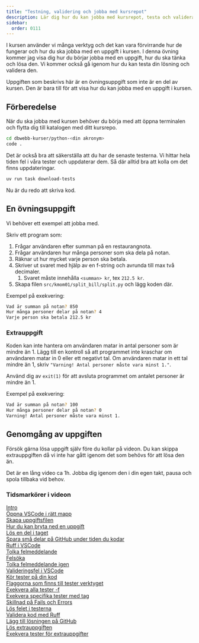```yaml
---
title: "Testning, validering och jobba med kursrepot"
description: Lär dig hur du kan jobba med kursrepot, testa och validera din kod.
sidebar:
  order: 0111
---
```




I kursen använder vi många verktyg och det kan vara förvirrande hur de fungerar och hur du ska jobba med en uppgift i kursen. I denna övning kommer jag visa dig hur du börjar jobba med en uppgift, hur du ska tänka och lösa den. Vi kommer också gå igenom hur du kan testa din lösning och validera den.

Uppgiften som beskrivs här är en övningsuppgift som inte är en del av kursen. Den är bara till för att visa hur du kan jobba med en uppgift i kursen.

## Förberedelse

När du ska jobba med kursen behöver du börja med att öppna terminalen och flytta dig till katalogen med ditt kursrepo.

```bash
cd dbwebb-kurser/python-<din akronym>
code .
```

Det är också bra att säkerställa att du har de senaste testerna. Vi hittar hela tiden fel i våra tester och uppdaterar dem. Så där alltid bra att kolla om det finns uppdateringar.

```bash
uv run task download-tests
```

Nu är du redo att skriva kod.


## En övningsuppgift

Vi behöver ett exempel att jobba med. 

Skriv ett program som:

1. Frågar användaren efter summan på en restaurangnota.
1. Frågar användaren hur många personer som ska dela på notan.
1. Räknar ut hur mycket varje person ska betala.
1. Skriver ut svaret med hjälp av en f-string och avrunda till max två decimaler.
    1. Svaret måste innehålla `<summan> kr`, tex `212.5 kr`.
1. Skapa filen `src/kmom01/split_bill/split.py` och lägg koden där.

Exempel på exekvering:

```bash
Vad är summan på notan? 850
Hur många personer delar på notan? 4
Varje person ska betala 212.5 kr
```

### Extrauppgift

Koden kan inte hantera om användaren matar in antal personer som är mindre än 1. Lägg till en kontroll så att programmet inte kraschar om användaren matar in 0 eller ett negativt tal. Om användaren matar in ett tal mindre än 1, skriv `"Varning! Antal personer måste vara minst 1."`.

Använd dig av `exit(1)` för att avsluta programmet om antalet personer är mindre än 1.

Exempel på exekvering:

```bash
Vad är summan på notan? 100
Hur många personer delar på notan? 0
Varning! Antal personer måste vara minst 1.
```


## Genomgång av uppgiften

Försök gärna lösa uppgift själv före du kollar på videon. Du kan skippa extrauppgiften då vi inte har gått igenom det som behövs för att lösa den än.

Det är en lång video ca 1h. Jobba dig igenom den i din egen takt, pausa och spola tillbaka vid behov.

<YouTube
    id="yVhPCid0wRs" 
/>
### Tidsmarkörer i videon

[Intro](https://www.youtube.com/watch?v=yVhPCid0wRs)  
[Öppna VSCode i rätt mapp](https://www.youtube.com/watch?v=yVhPCid0wRs&t=148s)  
[Skapa uppgiftsfilen](https://www.youtube.com/watch?v=yVhPCid0wRs&t=195s)  
[Hur du kan bryta ned en uppgift](https://www.youtube.com/watch?v=yVhPCid0wRs&t=213s)  
[Lös en del i taget](https://www.youtube.com/watch?v=yVhPCid0wRs&t=645s)  
[Spara små delar på GitHub under tiden du kodar](https://www.youtube.com/watch?v=yVhPCid0wRs&t=867s)  
[Ruff i VSCode](https://www.youtube.com/watch?v=yVhPCid0wRs&t=1088s)  
[Tolka felmeddelande](https://www.youtube.com/watch?v=yVhPCid0wRs&t=1145s)  
[Felsöka](https://www.youtube.com/watch?v=yVhPCid0wRs&t=1217s)  
[Tolka felmeddelande igen](https://www.youtube.com/watch?v=yVhPCid0wRs&t=1650s)  
[Valideringsfel i VSCode](https://www.youtube.com/watch?v=yVhPCid0wRs&t=1750s)  
[Kör tester på din kod](https://www.youtube.com/watch?v=yVhPCid0wRs&t=1892s)  
[Flaggorna som finns till tester verktyget](https://www.youtube.com/watch?v=yVhPCid0wRs&t=2455s)  
[Exekvera alla tester -f](https://www.youtube.com/watch?v=yVhPCid0wRs&t=2510s)  
[Exekvera specifika tester med tag](https://www.youtube.com/watch?v=yVhPCid0wRs&t=2583s)  
[Skillnad på Fails och Errors](https://www.youtube.com/watch?v=yVhPCid0wRs&t=2885s)  
[Lös felet i testerna](https://www.youtube.com/watch?v=yVhPCid0wRs&t=3070s)  
[Validera kod med Ruff](https://www.youtube.com/watch?v=yVhPCid0wRs&t=3291s)  
[Lägg till lösningen på GitHub](https://www.youtube.com/watch?v=yVhPCid0wRs&t=3500s)  
[Lös extrauppgiften](https://www.youtube.com/watch?v=yVhPCid0wRs&t=3575s)  
[Exekvera tester för extrauppgifter](https://www.youtube.com/watch?v=yVhPCid0wRs&t=3770s)
